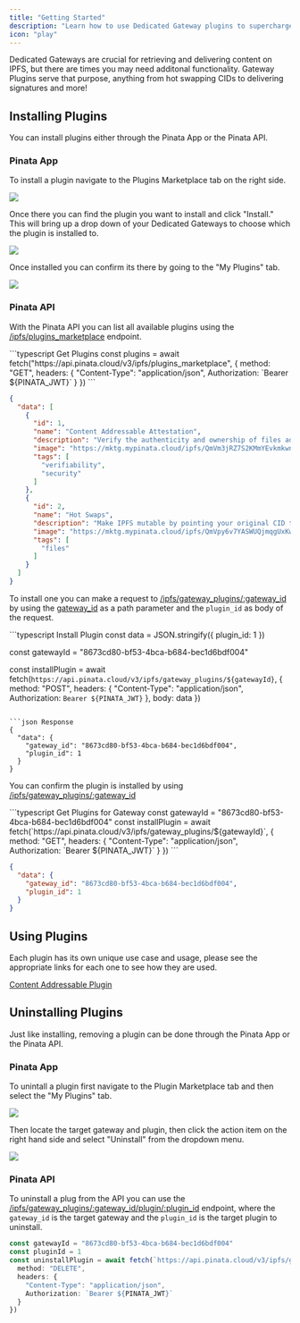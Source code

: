 ```yaml
---
title: "Getting Started"
description: "Learn how to use Dedicated Gateway plugins to supercharge your IPFS delivery system"
icon: "play"
---
```


Dedicated Gateways are crucial for retrieving and delivering content on IPFS, but there are times you may need additonal functionality. Gateway Plugins serve that purpose, anything from hot swapping CIDs to delivering signatures and more!

## Installing Plugins

You can install plugins either through the Pinata App or the Pinata API.

### Pinata App

To install a plugin navigate to the Plugins Marketplace tab on the right side.

<Frame>
<img style={{ width: '100%', borderRadius: '0.5rem'}} src="https://docs.mypinata.cloud/ipfs/bafkreidmyi2vmovwmcyc4zhnetr632rvnvo4owrmigqnunezbdqfm32q2e" />
</Frame>

Once there you can find the plugin you want to install and click "Install." This will bring up a drop down of your Dedicated Gateways to choose which the plugin is installed to.

<Frame>
<img style={{ width: '100%', borderRadius: '0.5rem'}} src="https://docs.mypinata.cloud/ipfs/bafybeig4pkyofczlhlag33i5coxs4oewk66ejveguzppqng23qo45gabgi" />
</Frame>

Once installed you can confirm its there by going to the "My Plugins" tab.

<Frame>
<img style={{ width: '100%', borderRadius: '0.5rem'}} src="https://docs.mypinata.cloud/ipfs/bafkreiabaxv26bt7wkuq5k5maya4lwpegmvcpz5tlr6rbjpgijvwxxmymu" />
</Frame>

### Pinata API

With the Pinata API you can list all available plugins using the [/ipfs/plugins_marketplace](/api-reference/endpoint/ipfs/list-marketplace-plugins) endpoint.

<CodeGroup>
```typescript Get Plugins
const plugins = await fetch("https://api.pinata.cloud/v3/ipfs/plugins_marketplace", {
  method: "GET",
  headers: {
    "Content-Type": "application/json",
    Authorization: `Bearer ${PINATA_JWT}`
  }
})
```

```json Response
{
  "data": [
    {
      "id": 1,
      "name": "Content Addressable Attestation",
      "description": "Verify the authenticity and ownership of files added to the IPFS network by signing them with your Ethereum wallet.",
      "image": "https://mktg.mypinata.cloud/ipfs/QmVm3jRZ7S2KMmYEvkmkwncRCmBSUEuzNKfm2AgJkfBGKZ",
      "tags": [
        "verifiability",
        "security"
      ]
    },
    {
      "id": 2,
      "name": "Hot Swaps",
      "description": "Make IPFS mutable by pointing your original CID to a new file.",
      "image": "https://mktg.mypinata.cloud/ipfs/QmVpy6v7YASWUQjmqgUxKwbn6zgzuVSRudzdZMynpBjSJo",
      "tags": [
        "files"
      ]
    }
  ]
}
```
</CodeGroup>

To install one you can make a request to [/ipfs/gateway_plugins/:gateway_id](/api-reference/endpoint/ipfs/install-gateway-plugin) by using the [gateway_id](/api-reference/endpoint/ipfs/list-gateways) as a path parameter and the `plugin_id` as body of the request.

<CodeGroup>
```typescript Install Plugin
const data = JSON.stringify({
  plugin_id: 1
})

const gatewayId = "8673cd80-bf53-4bca-b684-bec1d6bdf004"

const installPlugin = await fetch(`https://api.pinata.cloud/v3/ipfs/gateway_plugins/${gatewayId}`, {
  method: "POST",
  headers: {
    "Content-Type": "application/json",
    Authorization: `Bearer ${PINATA_JWT}`
  },
  body: data
})
```

```json Response
{
  "data": {
    "gateway_id": "8673cd80-bf53-4bca-b684-bec1d6bdf004",
    "plugin_id": 1
  }
}
```
</CodeGroup>

You can confirm the plugin is installed by using [/ipfs/gateway_plugins/:gateway_id](/api-reference/endpoint/ipfs/list-installed-plugins-for-gateway)

<CodeGroup>
```typescript Get Plugins for Gateway
const gatewayId = "8673cd80-bf53-4bca-b684-bec1d6bdf004"
const installPlugin = await fetch(`https://api.pinata.cloud/v3/ipfs/gateway_plugins/${gatewayId}`, {
  method: "GET",
  headers: {
    "Content-Type": "application/json",
    Authorization: `Bearer ${PINATA_JWT}`
  }
})
```

```json Response
{
  "data": {
    "gateway_id": "8673cd80-bf53-4bca-b684-bec1d6bdf004",
    "plugin_id": 1
  }
}
```
</CodeGroup>

## Using Plugins

Each plugin has its own unique use case and usage, please see the appropriate links for each one to see how they are used.

[Content Addressable Plugin](/gateways/plugins/content-addressable)

## Uninstalling Plugins

Just like installing, removing a plugin can be done through the Pinata App or the Pinata API.

### Pinata App

To unintall a plugin first navigate to the Plugin Marketplace tab and then select the "My Plugins" tab.

<Frame>
<img style={{ width: '100%', borderRadius: '0.5rem'}} src="https://docs.mypinata.cloud/ipfs/bafkreia674vlwkwam2cnpshbptg76rafvmmtxcrvhun7nhkw7lg5iefwpu" />
</Frame>

Then locate the target gateway and plugin, then click the action item on the right hand side and select "Uninstall" from the dropdown menu.

<Frame>
<img style={{ width: '100%', borderRadius: '0.5rem'}} src="https://docs.mypinata.cloud/ipfs/bafkreif7irn7yht6xc3uld4bylc5a4zy2zurixy23wquki3vlrjtwgo4ny" />
</Frame>

### Pinata API

To uninstall a plug from the API you can use the [/ipfs/gateway_plugins/:gateway_id/plugin/:plugin_id](/api-reference/endpoint/ipfs/uninstall-gateway-plugin) endpoint, where the `gateway_id` is the target gateway and the `plugin_id` is the target plugin to uninstall.

```typescript Install Plugin
const gatewayId = "8673cd80-bf53-4bca-b684-bec1d6bdf004"
const pluginId = 1
const uninstallPlugin = await fetch(`https://api.pinata.cloud/v3/ipfs/gateway_plugins/${gatewayId}/plugin/${pluginId}`, {
  method: "DELETE",
  headers: {
    "Content-Type": "application/json",
    Authorization: `Bearer ${PINATA_JWT}`
  }
})
```
